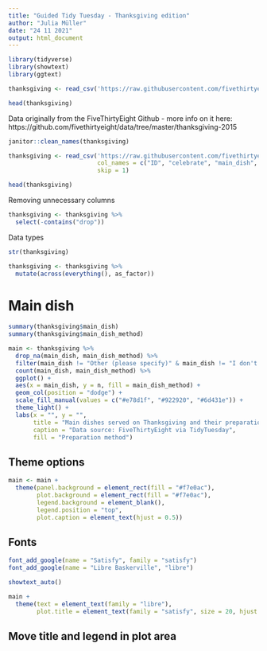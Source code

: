 ```yaml
---
title: "Guided Tidy Tuesday - Thanksgiving edition"
author: "Julia Müller"
date: "24 11 2021"
output: html_document
---
```



```r
library(tidyverse)
library(showtext)
library(ggtext)

thanksgiving <- read_csv('https://raw.githubusercontent.com/fivethirtyeight/data/master/thanksgiving-2015/thanksgiving-2015-poll-data.csv')

head(thanksgiving)
```

Data originally from the FiveThirtyEight Github - more info on it here:
https://github.com/fivethirtyeight/data/tree/master/thanksgiving-2015

```r
janitor::clean_names(thanksgiving)
```

```r
thanksgiving <- read_csv('https://raw.githubusercontent.com/fivethirtyeight/data/master/thanksgiving-2015/thanksgiving-2015-poll-data.csv',
                         col_names = c("ID", "celebrate", "main_dish", "main_dish_other", "main_dish_method", "main_dish_method_other", "stuffing", "stuffing_other", "cranberry", "cranberry_other", "gravy", "side_brussels", "side_carrots", "side_cauliflower", "side_corn", "side_cornbread", "side_fruit_salad", "side_green_beans", "side_mac_cheese", "side_mashed_potatoes", "side_rolls_biscuits", "side_squash", "side_veg_salad", "side_yams", "drop1", "side_other", "pie_apple", "pie_buttermilk", "pie_cherry", "pie_chocolate", "pie_coconut", "pie_lime", "pie_peach", "pie_pecan", "pie_pumpkin", "pie_sweet_potato", "pie_none", "drop2", "pie_other", "dessert_apple_cobbler", "dessert_blondies", "dessert_brownies", "dessert_carrot_cake", "dessert_cheesecake", "dessert_cookies", "dessert_fudge", "dessert_icecream", "dessert_peach_cobbler", "dessert_none", "drop3", "dessert_other", "travel", "celebrate_where", "watch_Macys_parade", "kids_table_age", "meet_friends", "Friendsgiving", "Black_Friday_shop", "work_retail", "work_Black_Friday", "living_situation", "age", "gender", "combined_household_income", "region"),
                         skip = 1)

head(thanksgiving)
```

Removing unnecessary columns
```r
thanksgiving <- thanksgiving %>% 
  select(-contains("drop"))
```

Data types
```r
str(thanksgiving)

thanksgiving <- thanksgiving %>% 
  mutate(across(everything(), as_factor))
```

# Main dish
```r
summary(thanksgiving$main_dish)
summary(thanksgiving$main_dish_method)

main <- thanksgiving %>% 
  drop_na(main_dish, main_dish_method) %>% 
  filter(main_dish != "Other (please specify)" & main_dish != "I don't know" & main_dish_method != "Other (please specify)" & main_dish_method != "I don't know") %>% 
  count(main_dish, main_dish_method) %>% 
  ggplot() +
  aes(x = main_dish, y = n, fill = main_dish_method) +
  geom_col(position = "dodge") +
  scale_fill_manual(values = c("#e78d1f", "#922920", "#6d431e")) +
  theme_light() +
  labs(x = "", y = "",
       title = "Main dishes served on Thanksgiving and their preparation methods",
       caption = "Data source: FiveThirtyEight via TidyTuesday",
       fill = "Preparation method")
```

## Theme options
```r
main <- main +
  theme(panel.background = element_rect(fill = "#f7e0ac"),
        plot.background = element_rect(fill = "#f7e0ac"),
        legend.background = element_blank(),
        legend.position = "top",
        plot.caption = element_text(hjust = 0.5))
```

## Fonts
```r
font_add_google(name = "Satisfy", family = "satisfy")
font_add_google(name = "Libre Baskerville", "libre")

showtext_auto()
```

```r
main +
  theme(text = element_text(family = "libre"),
        plot.title = element_text(family = "satisfy", size = 20, hjust = 0.5))
```

## Move title and legend in plot area
```r

```




